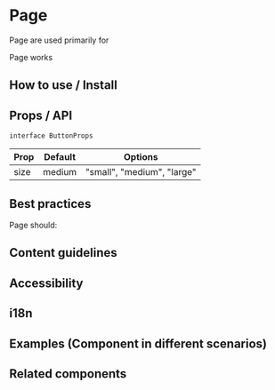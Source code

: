 

# Page

Page are used primarily for

<ComponentContainer>
  <Page>Page works</Page>
</ComponentContainer>

## How to use / Install

## Props / API

`interface ButtonProps`

| Prop | Default | Options                    |
| ---- | ------- | -------------------------- |
| size | medium  | "small", "medium", "large" |

## Best practices

Page should:

## Content guidelines

## Accessibility

## i18n

## Examples (Component in different scenarios)

## Related components
